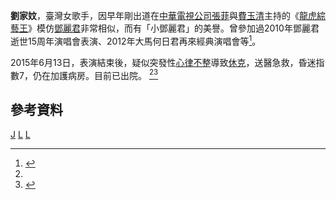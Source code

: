 '''劉家妏'''{{BD||2月23日|||劉}}，臺灣女歌手，因早年剛出道在[[中華電視公司|中華電視公司]][[張菲|張菲]]與[[費玉清|費玉清]]主持的《[[龍虎綜藝王|龍虎綜藝王]]》模仿[[鄧麗君|鄧麗君]]非常相似，而有「小鄧麗君」的美譽。曾參加過2010年鄧麗君逝世15周年演唱會表演、2012年大馬何日君再來經典演唱會等<ref name="蘋果">{{cite news |author=李志展 |url=http://ent.appledaily.com.tw/enews/article/entertainment/20150617/36612571 |title=小鄧麗君 劉家妏 演出後休克 突發心律不整陷昏迷 |publisher=[[蘋果日報_(臺灣)|蘋果日報 (臺灣)]] |date=2015-06-17 |accessdate=2015-06-18 |archive-date=2016-03-12 |archive-url=https://web.archive.org/web/20160312080501/http://ent.appledaily.com.tw/enews/article/entertainment/20150617/36612571/ |dead-url=no }}</ref>。

2015年6月13日，表演結束後，疑似突發性[[心律不整|心律不整]]導致[[休克|休克]]，送醫急救，昏迷指數7，仍在加護病房。目前已出院。
<ref name="蘋果"/><ref>{{cite news |url=http://ent.ltn.com.tw/news/breakingnews/1349984 |title=小鄧麗君休克昏迷 妹PO文集氣 |publisher=[[自由時報|自由時報]] |date=2015-06-16 |accessdate=2015-06-18 |archive-date=2018-11-30 |archive-url=https://web.archive.org/web/20181130231425/http://ent.ltn.com.tw/news/breakingnews/1349984 |dead-url=no }}</ref>

==參考資料==
{{reflist}}

[[Category:劉姓|J]]
[[Category:台灣女歌手|L]]
[[Category:鄧麗君|L]]
